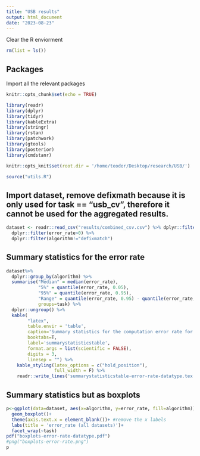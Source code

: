 ```yaml
---
title: "USB results"
output: html_document
date: "2023-08-23"
---
```

Clear the R enviorment
```r
rm(list = ls())
```


## Packages
Import all the relevant packages
```r
knitr::opts_chunk$set(echo = TRUE)

library(readr)
library(dplyr)
library(tidyr)
library(kableExtra)
library(stringr)
library(rstan)
library(patchwork)
library(gtools)
library(posterior)
library(cmdstanr)

```

```r
knitr::opts_knit$set(root.dir = '/home/teodor/Desktop/research/USB/')
```

```r
source("utils.R")
```

## Import dataset, remove defixmath because it is only used for task == "usb_cv", therefore it cannot be used for the aggregated results.
```r
dataset <- readr::read_csv("results/combined_csv.csv") %>% dplyr::filter(seed<=9) %>%
  dplyr::filter(error_rate>0) %>%
  dplyr::filter(algorithm!="defixmatch")
```

## Summary statistics for the error rate
```r
dataset%>% 
  dplyr::group_by(algorithm) %>% 
  summarise("Median" = median(error_rate),
            "5%" = quantile(error_rate, 0.05),
            "95%" = quantile(error_rate, 0.95),
            "Range" = quantile(error_rate, 0.95) - quantile(error_rate, 0.05),
            groups=task) %>% 
  dplyr::ungroup() %>% 
  kable(
        "latex", 
        table.envir = 'table',
        caption='Summary statistics for the computation error rate for aggregated data', 
        booktabs=T,
        label='summarystatisticstable',
        format.args = list(scientific = FALSE), 
        digits = 3,
        linesep = "") %>% 
    kable_styling(latex_options = c("hold_position"),
                  full_width = F) %>% 
    readr::write_lines('summarystatisticstable-error-rate-datatype.tex')
```

## Summary statistics but as boxplots
```r
p<-ggplot(data=dataset, aes(x=algorithm, y=error_rate, fill=algorithm))+
  geom_boxplot()+
  theme(axis.text.x = element_blank())+ #remove the x labels
  labs(title = 'error_rate (all datasets)')+
  facet_wrap(~task)
pdf("boxplots-error-rate-datatype.pdf")
#png("boxplots-error-rate.png")
p

```